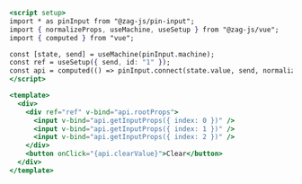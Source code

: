 ```jsx
<script setup>
import * as pinInput from "@zag-js/pin-input";
import { normalizeProps, useMachine, useSetup } from "@zag-js/vue";
import { computed } from "vue";

const [state, send] = useMachine(pinInput.machine);
const ref = useSetup({ send, id: "1" });
const api = computed(() => pinInput.connect(state.value, send, normalizeProps));
</script>

<template>
  <div>
    <div ref="ref" v-bind="api.rootProps">
      <input v-bind="api.getInputProps({ index: 0 })" />
      <input v-bind="api.getInputProps({ index: 1 })" />
      <input v-bind="api.getInputProps({ index: 2 })" />
    </div>
    <button onClick="{api.clearValue}">Clear</button>
  </div>
</template>
```
